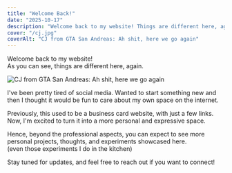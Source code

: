 ```yaml
---
title: "Welcome Back!"
date: "2025-10-17"
description: "Welcome back to my website! Things are different here, again."
cover: "/cj.jpg"
coverAlt: "CJ from GTA San Andreas: Ah shit, here we go again"
---
```



Welcome back to my website!\
As you can see, things are different here, again.

<Image
  src="/cj.jpg"
  alt="CJ from GTA San Andreas: Ah shit, here we go again"
  className="w-auto h-auto mx-auto"
  width={300}
  height={200}
  priority
/>

I&apos;ve been pretty tired of social media. Wanted to start something new and
then I thought it would be fun to care about my own space on the internet.

Previously, this used to be a business card website, with just a few links.
Now, I&apos;m excited to turn it into a more personal and expressive space.

Hence, beyond the professional aspects, you can expect to see more personal
projects, thoughts, and experiments showcased here.\
(even those experiments I do in the kitchen)

Stay tuned for updates, and feel free to reach out if you want to connect!
